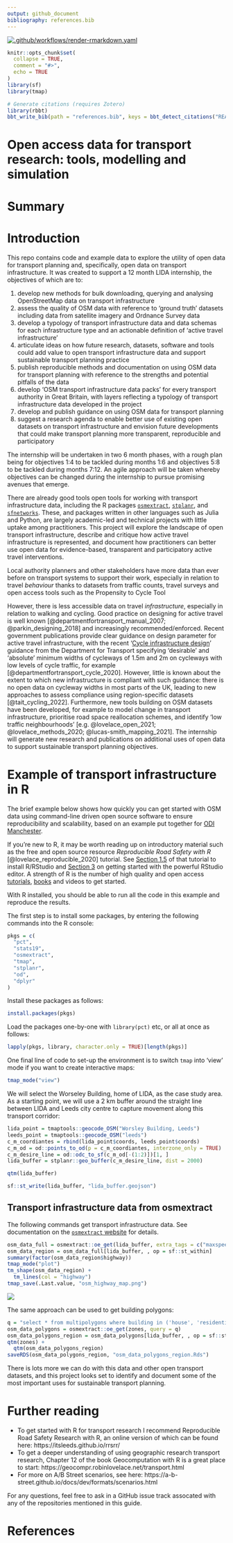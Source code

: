 ```yaml
---
output: github_document
bibliography: references.bib
---
```


<!-- README.md is generated from README.Rmd. Please edit that file -->

[![.github/workflows/render-rmarkdown.yaml](https://github.com/Robinlovelace/odjitter/actions/workflows/render-rmarkdown.yaml/badge.svg)](https://github.com/Robinlovelace/odjitter/actions/workflows/render-rmarkdown.yaml)


```r
knitr::opts_chunk$set(
  collapse = TRUE,
  comment = "#>",
  echo = TRUE
)
library(sf)
library(tmap)
```

```r
# Generate citations (requires Zotero)
library(rbbt)
bbt_write_bib(path = "references.bib", keys = bbt_detect_citations("README.Rmd"), overwrite = TRUE)
```

# Open access data for transport research: tools, modelling and simulation

# Summary

# Introduction

This repo contains code and example data to explore the utility of open data for transport planning and, specifically, open data on transport infrastructure.
It was created to support a 12 month LIDA internship, the objectives of which are to:

1. develop new methods for bulk downloading, querying and analysing OpenStreetMap data on transport infrastructure
1. assess the quality of OSM data with reference to ‘ground truth’ datasets including data from satellite imagery and Ordnance Survey data
1. develop a typology of transport infrastructure data and data schemas for each infrastructure type and an actionable definition of ‘active travel infrastructure’
1. articulate ideas on how future research, datasets, software and tools could add value to open transport infrastructure data and support sustainable transport planning practice
1. publish reproducible methods and documentation on using OSM data for transport planning with reference to the strengths and potential pitfalls of the data
1. develop ‘OSM transport infrastructure data packs’ for every transport authority in Great Britain, with layers reflecting a typology of transport infrastructure data developed in the project
1. develop and publish guidance on using OSM data for transport planning
1. suggest a research agenda to enable better use of existing open datasets on transport infrastructure and envision future developments that could make transport planning more transparent, reproducible and participatory

The internship will be undertaken in two 6 month phases, with a rough plan being for objectives 1:4 to be tackled during months 1:6 and objectives 5:8 to be tackled during months 7:12.
An agile approach will be taken whereby objectives can be changed during the internship to pursue promising avenues that emerge.

There are already good tools open tools for working with transport infrastructure data, including the R packages [`osmextract`](https://docs.ropensci.org/osmextract/), [`stplanr`](https://docs.ropensci.org/stplanr/), and [`sfnetworks`](https://luukvdmeer.github.io/sfnetworks/).
These, and packages written in other languages such as Julia and Python, are largely academic-led and technical projects with little uptake among practitioners. 
This project will explore the landscape of open transport infrastructure, describe and critique how active travel infrastructure is represented, and document how practitioners can better use open data for evidence-based, transparent and participatory active travel interventions.

Local authority planners and other stakeholders have more data than ever before on transport systems to support their work, especially in relation to travel *behaviour* thanks to datasets from traffic counts, travel surveys and open access tools such as the Propensity to Cycle Tool 

However, there is less accessible data on travel *infrastructure*, especially in relation to walking and cycling.
Good practice on designing for active travel is well known [@departmentfortransport_manual_2007; @parkin_designing_2018] and increasingly recommended/enforced.
Recent government publications provide clear guidance on design parameter for active travel infrastructure, with the recent '[Cycle infrastructure design](https://assets.publishing.service.gov.uk/government/uploads/system/uploads/attachment_data/file/904088/cycle-infrastructure-design-ltn-1-20.pdf)' guidance from the Department for Transport specifying 'desirable' and 'absolute' minimum widths of cycleways of 1.5m and 2m on cycleways with low levels of cycle traffic, for example [@departmentfortransport_cycle_2020].
However, little is known about the extent to which new infrastructure is compliant with such guidance: there is no open data on cycleway widths in most parts of the UK, leading to new approaches to assess compliance using region-specific datasets [@tait_cycling_2022].
Furthermore, new tools building on OSM datasets have been developed, for example to model change in transport infrastructure, prioritise road space reallocation schemes, and identify 'low traffic neighbourhoods' [e.g. @lovelace_open_2021; @lovelace_methods_2020; @lucas-smith_mapping_2021].
The internship will generate new research and publications on additional uses of open data to support sustainable transport planning objectives.

# Example of transport infrastructure in R

The brief example below shows how quickly you can get started with OSM data using command-line driven open source software to ensure reproducibility and scalability, based on an example put together for [ODI Manchester](https://github.com/Robinlovelace/openTransportDataDemo).

If you're new to R, it may be worth reading up on introductory material such as the free and open source resource *Reproducible Road Safety with R* [@lovelace_reproducible_2020] tutorial.
See [Section 1.5](https://itsleeds.github.io/rrsrr/introduction.html#installing-r-and-rstudio) of that tutorial to install R/RStudio and [Section 3](https://itsleeds.github.io/rrsrr/rstudio.html) on getting started with the powerful RStudio editor.
A strength of R is the number of high quality and open access [tutorials](https://education.rstudio.com/learn/beginner/), [books](https://education.rstudio.com/learn/beginner/) and videos to get started.

With R installed, you should be able to run all the code in this example and reproduce the results.

The first step is to install some packages, by entering the following commands into the R console:

```r
pkgs = c(
  "pct",
  "stats19",
  "osmextract",
  "tmap",
  "stplanr",
  "od",
  "dplyr"
)
```

Install these packages as follows:

```r
install.packages(pkgs)
```

Load the packages one-by-one with `library(pct)` etc, or all at once as follows:

```r
lapply(pkgs, library, character.only = TRUE)[length(pkgs)]
```

One final line of code to set-up the environment is to switch `tmap` into 'view' mode if you want to create interactive maps:

```r
tmap_mode("view")
```


We will select the Worseley Building, home of LIDA, as the case study area.
As a starting point, we will use a 2 km buffer around the straight line between LIDA and Leeds city centre to capture movement along this transport corridor:

```r
lida_point = tmaptools::geocode_OSM("Worsley Building, Leeds")
leeds_point = tmaptools::geocode_OSM("leeds")
c_m_coordiantes = rbind(lida_point$coords, leeds_point$coords)
c_m_od = od::points_to_od(p = c_m_coordiantes, interzone_only = TRUE)
c_m_desire_line = od::odc_to_sf(c_m_od[-(1:2)])[1, ]
lida_buffer = stplanr::geo_buffer(c_m_desire_line, dist = 2000)
```

```r
qtm(lida_buffer)
```


```r
sf::st_write(lida_buffer, "lida_buffer.geojson")
```

## Transport infrastructure data from osmextract

The following commands get transport infrastructure data.
See documentation on the [`osmextract` website](https://docs.ropensci.org/osmextract/index.html) for details.

```r
osm_data_full = osmextract::oe_get(lida_buffer, extra_tags = c("maxspeed", "lanes"))
osm_data_region = osm_data_full[lida_buffer, , op = sf::st_within]
summary(factor(osm_data_region$highway))
tmap_mode("plot")
tm_shape(osm_data_region) +
  tm_lines(col = "highway")
tmap_save(.Last.value, "osm_highway_map.png")
```

![](osm_highway_map.png)

The same approach can be used to get building polygons:

```r
q = "select * from multipolygons where building in ('house', 'residential', 'office', 'commercial', 'detached', 'yes')"
osm_data_polygons = osmextract::oe_get(zones, query = q)
osm_data_polygons_region = osm_data_polygons[lida_buffer, , op = sf::st_within]
qtm(zones) +
  qtm(osm_data_polygons_region)
saveRDS(osm_data_polygons_region, "osm_data_polygons_region.Rds")
```

There is lots more we can do with this data and other open transport datasets, and this project looks set to identify and document some of the most important uses for sustainable transport planning.


<!-- ## Zone data from the PCT -->

<!-- The Propensity to Cycle Tool (PCT) is a research project and web application that provides data on transport patterns at high levels of geographic resolution across England and Wales. -->
<!-- The PCT is the main national tool that highway authorities use to support strategic cycle network plans and to ensure that investment goes in places, and transport corridors, with high cycling potential. -->

<!-- You can use the PCT in a web browser by navigating to www.pct.bike and clicking on a region of interest. -->
<!-- By making model results publicly the PCT enables more stakeholders to engage in the transport planning process than do proprietary tools only available to a handful of people with expensive licenses [@lovelace_open_2020]. -->

<!-- The PCT is also an open data project, and you can download data for any region in England and Wales in the Region data tab when using the tool. -->
<!-- You can also download data programmatically using the `pct` R package to enable others to build on the tool using the statistical programming language in which it was built. -->
<!-- This section demonstrates how to get and visualise key transport datasets from the PCT. -->

<!-- ```{r} -->
<!-- head(pct::pct_regions$region_name) -->
<!-- # zones = pct::get_pct_zones("west-yorkshire") # for smaller LSOA zones -->
<!-- zones = pct::get_pct_zones("west-yorkshire", geography = "msoa") -->
<!-- names(zones)[1:20] -->
<!-- names_to_plot = c("bicycle", "foot", "car_driver", "bus") -->
<!-- plot(zones[names_to_plot]) -->
<!-- ``` -->

<!-- To keep only zones whose centroids lie inside the study area we can use the following spatial subsetting code: -->

<!-- ```{r} -->
<!-- zone_centroids = sf::st_centroid(zones) -->
<!-- zone_centroids_lida = zone_centroids[lida_buffer, ] -->
<!-- zones = zones[zones$geo_code %in% zone_centroids_lida$geo_code, ] -->
<!-- saveRDS(zones, "zones.Rds") -->
<!-- ``` -->

<!-- Let's plot the result, to get a handle on the level of walking and cycling in the area (see interactive version of this map [here](https://rpubs.com/RobinLovelace/772770), shown are LSOA results): -->

<!-- ```{r, eval=FALSE} -->
<!-- tm_shape(zones) + -->
<!--   tm_fill(c("foot", "bicycle"), palette = "viridis") + -->
<!--   tm_shape(lida_buffer) + tm_borders(lwd = 3) -->
<!-- ``` -->

<!-- ![](https://i.imgur.com/oEuv1Zj.png) -->

<!-- ## Desire line data from the pct package -->

<!-- The maps shown in the previous section establish that there is a decent amount of cycling in the Chorlton area, at least according to the 2011 Census which is still a good proxy for travel patterns in 2021 due to the inertia of travel behaviours to change [@goodman_walking_2013]. -->

<!-- You can get national OD (origin/destination, also called desire line) data from the Census into R with the following command: -->

<!-- ```{r} -->
<!-- od_national = pct::get_od() -->
<!-- od_national -->
<!-- ``` -->

<!-- Let's keep only OD data that have a start and end point in the study area (in a transport simulation, we may also want trips starting or ending outside this area and passing through): -->

<!-- ```{r} -->
<!-- od = od_national %>%  -->
<!--   filter(geo_code1 %in% zones$geo_code) %>%  -->
<!--   filter(geo_code2 %in% zones$geo_code) -->
<!-- dim(od) -->
<!-- ``` -->

<!-- The result is nearly 300 rows of data representing movement between origin and destination zone centroids. -->
<!-- The data is non geographic, however. -->
<!-- To convert this non-geographic data into geographic desire lines, you can use the `od_to_sf()` function in the `od` package as follows: -->

<!-- ```{r} -->
<!-- desire_lines = od::od_to_sf(x = od, z = zones) -->
<!-- ``` -->

<!-- We'll calculated the straight line distance of these trips as follows: -->

<!-- ```{r} -->
<!-- desire_lines$length_km = as.numeric(sf::st_length(desire_lines)) / 1000 -->
<!-- summary(desire_lines$length_km) -->
<!-- ``` -->


<!-- We can plot the result as follows: -->

<!-- ```{r} -->
<!-- tmap_mode("plot") -->
<!-- qtm(zones) + -->
<!--   tm_shape(desire_lines) + -->
<!--   tm_lines(c("foot", "bicycle"), palette = "Blues", style = "jenks", lwd = 3, alpha = 0.5) -->
<!-- ``` -->

<!-- Note the OD data describes an aggregate pattern, between pairs of zones -- not between individual points-of-interest. -->

<!-- The following code returns only OD pairs with an origin in the Chorlton area: -->

<!-- ```{r} -->
<!-- od_lida = od %>%  -->
<!--   filter(geo_code1 %in% "E02001073") -->
<!-- ``` -->


<!-- ## Crash data from stats19 -->

<!-- A major deterrent to walking and cycling is motor traffic. -->
<!-- You can get open data on road traffic casulaties in the case study area over the last five years as follows: -->

<!-- ```{r, eval=FALSE} -->
<!-- library(stats19) -->
<!-- crashes = get_stats19(year = 2015:2019, output_format = "sf", lonlat = TRUE) -->
<!-- casualties = get_stats19(year = 2015:2019, type = "casualties") -->
<!-- crashes_combined = inner_join(crashes, casualties) -->
<!-- table(crashes_combined$casualty_type) -->
<!-- crashes_active = crashes_combined %>%  -->
<!--   filter(casualty_type %in% c("Pedestrian", "Cyclist")) -->
<!-- crashes_in_area = crashes_active[lida_buffer, ] -->
<!-- tm_shape(crashes_in_area) + -->
<!--   tm_dots("casualty_type", popup.vars = c("casualty_type", "accident_severity", "datetime"), palette = "viridis") -->
<!-- ``` -->

<!-- ![](https://i.imgur.com/oTYSwzQ.png) -->

<!-- ```{r, eval=FALSE, echo=FALSE} -->
<!-- sf::write_sf(crashes_in_area, "crashes_in_area.geojson") -->
<!-- piggyback::pb_upload("crashes_in_area.geojson") -->
<!-- piggyback::pb_download_url("crashes_in_area.geojson") -->
<!-- ``` -->


<!-- You can get the resulting crash data from: https://github.com/Robinlovelace/openTransportDataDemo/releases/download/1/crashes_in_area.geojson -->


<!-- ## Scenarios of change -->

<!-- You can model cycling uptake functions with the `pct` package as follows: -->

<!-- ```{r} -->
<!-- percent_cycling = pct::uptake_pct_godutch_2020(distance = desire_lines$length_km, gradient = 0) -->
<!-- plot(desire_lines$length_km, percent_cycling) -->
<!-- ``` -->

<!-- To get more realistic results, you would use route (not straight line) distance and hilliness from actual routes, not just desire lines. -->
<!-- Routing takes time but can be done with R packages such as `stplanr`. -->
<!-- For the purposes of illustration, we will use a simple uptake model implemented below: -->

<!-- ```{r} -->
<!-- desire_lines_go_active = desire_lines %>%  -->
<!--   mutate(car_driver = case_when(length_km < 2 ~ car_driver * 0.33, TRUE ~ car_driver)) %>%  -->
<!--   mutate(foot = case_when(length_km < 2 ~ foot + car_driver * (1 - 0.33), TRUE ~ foot)) %>%  -->
<!--   mutate(car_driver = car_driver * 0.5, bicycle = bicycle + car_driver * 0.5) %>%  -->
<!--   mutate_if(is.numeric, round) -->
<!-- sum(desire_lines_go_active$bicycle) -->
<!-- sum(desire_lines$bicycle) -->
<!-- sum(desire_lines_go_active$foot) -->
<!-- sum(desire_lines$foot) -->
<!-- ``` -->


<!-- ## Preparing data for A/B Street -->

<!-- ```{r, fig.show='hold', out.width="49%"} -->
<!-- remotes::install_github("a-b-street/abstr", ref = "ab_scenario2") -->
<!-- u = "https://github.com/Robinlovelace/openTransportDataDemo/releases/download/1/osm_data_polygons_region.Rds" -->
<!-- f = basename(u) -->
<!-- if(!file.exists(f)) { -->
<!--   download.file(url = u, destfile = f) -->
<!-- } -->
<!-- osm_data_polygons_region = readRDS("osm_data_polygons_region.Rds") -->
<!-- # Explore inputs and outputs of ab_scenario fun -->

<!-- desire_lines_abst = desire_lines %>%  -->
<!--   filter(geo_code1 == "E02001073") %>%  -->
<!--   transmute(o = geo_code1, d = geo_code2, all, Walk = foot, Bike = bicycle, Drive = car_driver, -->
<!--          Transit = light_rail + train + bus) -->


<!-- set.seed(2050) -->
<!-- desire_lines_disaggregated = abstr::ab_scenario(desire_lines_abst, zones = zones, -->
<!--                                                   subpoints = osm_data_polygons_region) -->

<!-- desire_lines_disaggregated %>%  -->
<!--  tm_shape() + -->
<!--   tm_lines("mode") + -->
<!--   qtm(osm_data_polygons_region) -->

<!-- desire_lines_json = abstr::ab_json(desire_lines_disaggregated["mode"], scenario_name = "baseline") -->

<!-- abstr::ab_save(x = desire_lines_json, "baseline.json") -->

<!-- # Go Active scenario -->
<!-- desire_lines_abst = desire_lines_go_active %>%  -->
<!--   filter(geo_code1 == "E02001073") %>%  -->
<!--   transmute(o = geo_code1, d = geo_code2, all, Walk = foot, Bike = bicycle, Drive = car_driver, -->
<!--          Transit = light_rail + train + bus) -->

<!-- set.seed(2050) -->
<!-- desire_lines_disaggregated = abstr::ab_scenario(desire_lines_abst, zones = zones, -->
<!--                                                   subpoints = osm_data_polygons_region) -->

<!-- desire_lines_disaggregated %>%  -->
<!--  tm_shape() + -->
<!--   tm_lines("mode") + -->
<!--   qtm(osm_data_polygons_region) -->

<!-- desire_lines_json = abstr::ab_json(desire_lines_disaggregated["mode"], scenario_name = "go_active") -->

<!-- abstr::ab_save(x = desire_lines_json, "go_active.json") -->
<!-- ``` -->


<!-- ```{r, eval=FALSE, echo=FALSE} -->
<!-- piggyback::pb_upload("go_active.json") -->
<!-- piggyback::pb_download_url("go_active.json") -->
<!-- fs::file_size("baseline.json") -->
<!-- # Explore inputs and outputs of ab_scenario fun -->
<!-- desire_lines_disaggregated = abstr::ab_scenario(desire_lines_abst, zones = zones) -->
<!-- piggyback::pb_upload("osm_data_polygons_region.Rds") -->
<!-- piggyback::pb_download_url("osm_data_polygons_region.Rds") -->

<!-- desire_lines_json = ab_json(desire_lines_disaggregated["mode"], scenario_name = "baseline") -->
<!-- ab_save(x = desire_lines_json, "baseline.json") -->
<!-- fs::file_size("baseline.json") -->

<!-- library(abstr) -->
<!-- ?ab_scenario -->
<!-- ab_evening_dutch = ab_scenario2( -->
<!--   leeds_houses, -->
<!--   leeds_buildings, -->
<!--   leeds_desire_lines, -->
<!--   leeds_zones, -->
<!--   scenario = "dutch", -->
<!--   output_format = "sf", -->
<!--   hr = 20, # representing 8 pm -->
<!--   sd = 0 -->
<!-- ) -->
<!-- head(leeds_desire_lines) -->
<!-- head(ab_evening_dutch) # output is simple: sf object with `mode` column. -->
<!-- nrow(ab_evening_dutch) -->
<!-- sum(leeds_desire_lines$all_base) -->

<!-- # issue to fix here:  -->
<!-- zones = zones %>%  -->
<!--   filter(geo_name %in% c(desire_lines$geo_code1, desire_lines$geo_code2)) -->


<!-- desire_lines_json = ab_json(desire_lines_disaggregated["mode"], scenario_name = "baseline") -->

<!-- ``` -->

# Further reading

- To get started with R for transport research I recommend Reproducible Road Safety Research with R, an online version of which can be found here: https://itsleeds.github.io/rrsrr/
- To get a deeper understanding of using geographic research transport research, Chapter 12 of the book Geocomputation with R is a great place to start: https://geocompr.robinlovelace.net/transport.html
- For more on A/B Street scenarios, see here: https://a-b-street.github.io/docs/dev/formats/scenarios.html

For any questions, feel free to ask in a GitHub issue track assocated with any of the repositories mentioned in this guide.


# References

